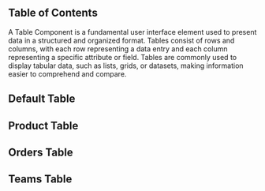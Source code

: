 

## Table of Contents

A Table Component is a fundamental user interface element used to present data in a structured and organized format. Tables consist of rows and columns, with each row representing a data entry and each column representing a specific attribute or field. Tables are commonly used to display tabular data, such as lists, grids, or datasets, making information easier to comprehend and compare.

## Default Table

<CodePreview github="Table" code={DefaultTableCode}>
  <DefaultTable />
</CodePreview>

## Product Table

<CodePreview github="Table" code={ProductTableCode}>
  <ProductTable />
</CodePreview>

## Orders Table

<CodePreview github="Table" code={OrdersTableCode}>
  <OrdersTable />
</CodePreview>

## Teams Table

<CodePreview github="Table" code={TeamTableCode}>
  <TeamTable />
</CodePreview>
